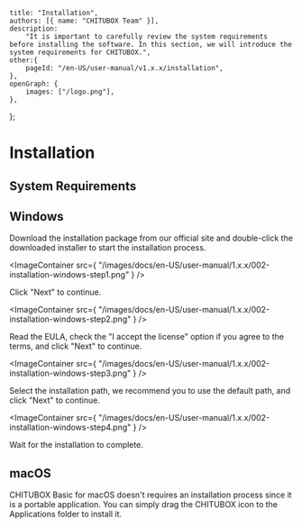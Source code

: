 
	title: "Installation",
	authors: [{ name: "CHITUBOX Team" }],
	description:
		"It is important to carefully review the system requirements before installing the software. In this section, we will introduce the system requirements for CHITUBOX.",
	other:{
		pageId: "/en-US/user-manual/v1.x.x/installation",
	},
	openGraph: {
		images: ["/logo.png"],
	},
};

# Installation

## System Requirements

<SystemRequirements />

## Windows

Download the installation package from our <Link href="https://dental.chitubox.com/en/download">official site</Link> and double-click the downloaded installer to start the installation process.

<ImageContainer
	src={
		"/images/docs/en-US/user-manual/1.x.x/002-installation-windows-step1.png"
	}
/>

Click "Next" to continue.

<ImageContainer
	src={
		"/images/docs/en-US/user-manual/1.x.x/002-installation-windows-step2.png"
	}
/>

Read the EULA, check the "I accept the license" option if you agree to the terms, and click "Next" to continue.

<ImageContainer
	src={
		"/images/docs/en-US/user-manual/1.x.x/002-installation-windows-step3.png"
	}
/>

Select the installation path, we recommend you to use the default path, and click "Next" to continue.

<ImageContainer
	src={
		"/images/docs/en-US/user-manual/1.x.x/002-installation-windows-step4.png"
	}
/>

Wait for the installation to complete.

## macOS

CHITUBOX Basic for macOS doesn't requires an installation process since it is a portable application. You can simply drag the CHITUBOX icon to the Applications folder to install it.
